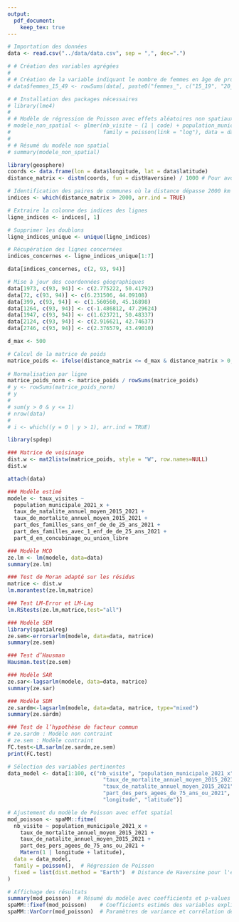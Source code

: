 ```yaml
---
output: 
  pdf_document: 
    keep_tex: true
---
```



```r
# Importation des données
data <- read.csv("../data/data.csv", sep = ",", dec=".")
```




```r
# # Création des variables agrégées
# 
# # Création de la variable indiquant le nombre de femmes en âge de procréer 
# data$femmes_15_49 <- rowSums(data[, paste0("femmes_", c("15_19", "20_24", "25_29", "30_34", "35_39", "40_44", "45_49"))], na.rm=TRUE)
```


```r
# # Installation des packages nécessaires
# library(lme4)
# 
# # Modèle de régression de Poisson avec effets aléatoires non spatiaux
# modele_non_spatial <- glmer(nb_visite ~ (1 | code) + population_municipale_2021 + nb_de_pers_agees_de_65_ans_ou_2021 + femmes_15_49 + taille_menage_moyenne, 
#                             family = poisson(link = "log"), data = data)
# 
# # Résumé du modèle non spatial
# summary(modele_non_spatial)
```


```r
library(geosphere)
coords <- data.frame(lon = data$longitude, lat = data$latitude)
distance_matrix <- distm(coords, fun = distHaversine) / 1000 # Pour avoir les distances en Km
```

```r
# Identification des paires de communes où la distance dépasse 2000 km
indices <- which(distance_matrix > 2000, arr.ind = TRUE)

# Extraire la colonne des indices des lignes
ligne_indices <- indices[, 1]

# Supprimer les doublons
ligne_indices_unique <- unique(ligne_indices)

# Récupération des lignes concernées
indices_concernes <- ligne_indices_unique[1:7]

data[indices_concernes, c(2, 93, 94)]
```

```r
# Mise à jour des coordonnées géographiques
data[1973, c(93, 94)] <- c(2.775222, 50.41792)
data[72, c(93, 94)] <- c(6.231506, 44.09108)
data[399, c(93, 94)] <- c(1.560560, 45.16898)
data[1264, c(93, 94)] <- c(-1.486812, 47.29624)
data[1947, c(93, 94)] <- c(1.623721, 50.48337)
data[2124, c(93, 94)] <- c(2.916621, 42.74637)
data[2746, c(93, 94)] <- c(2.376579, 43.49010)
```


```r
d_max <- 500

# Calcul de la matrice de poids
matrice_poids <- ifelse(distance_matrix <= d_max & distance_matrix > 0, 1 / distance_matrix, 0)
  
# Normalisation par ligne
matrice_poids_norm <- matrice_poids / rowSums(matrice_poids)
# y <- rowSums(matrice_poids_norm)
# y
# 
# sum(y > 0 & y <= 1)
# nrow(data)
# 
# i <- which((y = 0 | y > 1), arr.ind = TRUE)
```


```r
library(spdep)

### Matrice de voisinage
dist.w <- mat2listw(matrice_poids, style = "W", row.names=NULL)
dist.w
```

```r
attach(data)

### Modèle estimé
modele <- taux_visites ~
  population_municipale_2021_x +
  taux_de_natalite_annuel_moyen_2015_2021 +
  taux_de_mortalite_annuel_moyen_2015_2021 +
  part_des_familles_sans_enf_de_de_25_ans_2021 +
  part_des_familles_avec_1_enf_de_de_25_ans_2021 +
  part_d_en_concubinage_ou_union_libre

### Modèle MCO
ze.lm <- lm(modele, data=data)
summary(ze.lm)

### Test de Moran adapté sur les résidus
matrice <- dist.w
lm.morantest(ze.lm,matrice)

### Test LM-Error et LM-Lag
lm.RStests(ze.lm,matrice,test="all")

### Modèle SEM
library(spatialreg)
ze.sem<-errorsarlm(modele, data=data, matrice)
summary(ze.sem)

### Test d’Hausman
Hausman.test(ze.sem)

### Modèle SAR
ze.sar<-lagsarlm(modele, data=data, matrice)
summary(ze.sar)

### Modèle SDM
ze.sardm<-lagsarlm(modele, data=data, matrice, type="mixed")
summary(ze.sardm)

### Test de l’hypothèse de facteur commun
# ze.sardm : Modèle non contraint
# ze.sem : Modèle contraint
FC.test<-LR.sarlm(ze.sardm,ze.sem)
print(FC.test)
```

```r
# Sélection des variables pertinentes
data_model <- data[1:100, c("nb_visite", "population_municipale_2021_x",
                              "taux_de_mortalite_annuel_moyen_2015_2021",
                              "taux_de_natalite_annuel_moyen_2015_2021",
                              "part_des_pers_agees_de_75_ans_ou_2021",
                              "longitude", "latitude")]

# Ajustement du modèle de Poisson avec effet spatial
mod_poisson <- spaMM::fitme(
  nb_visite ~ population_municipale_2021_x + 
    taux_de_mortalite_annuel_moyen_2015_2021 + 
    taux_de_natalite_annuel_moyen_2015_2021 + 
    part_des_pers_agees_de_75_ans_ou_2021 + 
    Matern(1 | longitude + latitude), 
  data = data_model, 
  family = poisson(),  # Régression de Poisson
  fixed = list(dist.method = "Earth")  # Distance de Haversine pour l'effet spatial
)

# Affichage des résultats
summary(mod_poisson)  # Résumé du modèle avec coefficients et p-values
spaMM::fixef(mod_poisson)    # Coefficients estimés des variables explicatives
spaMM::VarCorr(mod_poisson)  # Paramètres de variance et corrélation de l'effet spatial
```


